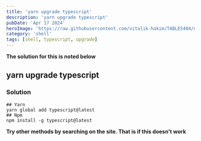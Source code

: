 ---
title: 'yarn upgrade typescript'
description: 'yarn upgrade typescript'
pubDate: 'Apr 17 2024'
heroImage: 'https://raw.githubusercontent.com/vitalik-hakim/TABLES404/main/error_b/SHELL.jpg'
category: 'shell'
tags: [shell, typescript, upgrade]
---

**The solution for this is noted below**

## yarn upgrade typescript

### Solution

```shell
## Yarn
yarn global add typescript@latest
## Npm
npm install -g typescript@latest
```
**Try other methods by searching on the site. That is if this doesn't work**

